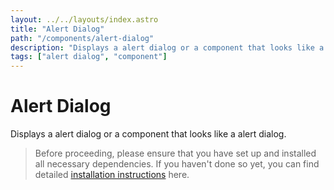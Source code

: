 ```yaml
---
layout: ../../layouts/index.astro
title: "Alert Dialog"
path: "/components/alert-dialog"
description: "Displays a alert dialog or a component that looks like a alert dialog."
tags: ["alert dialog", "component"]
---
```


# Alert Dialog

Displays a alert dialog or a component that looks like a alert dialog.

> Before proceeding, please ensure that you have set up and installed all necessary dependencies.
> If you haven't done so yet, you can find detailed [installation instructions](/installation) here.


<ComponentPreview name="alert-dialog" client:idle />
